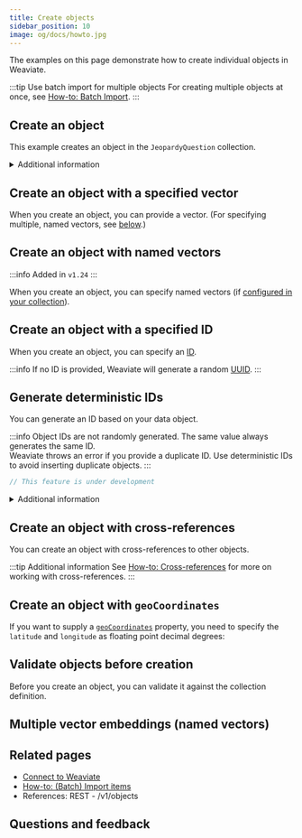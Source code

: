 ```yaml
---
title: Create objects
sidebar_position: 10
image: og/docs/howto.jpg
---
```



The examples on this page demonstrate how to create individual objects in Weaviate.

:::tip Use batch import for multiple objects
For creating multiple objects at once, see [How-to: Batch Import](./import.mdx).
:::

## Create an object

This example creates an object in the `JeopardyQuestion` collection.

<Tabs groupId="languages">
  <TabItem value="py" label="Python">
    <FilteredTextBlock
      text={PyCode}
      startMarker="# CreateObject START"
      endMarker="# CreateObject END"
      language="py"
    />
  </TabItem>
  <TabItem value="js" label="JS/TS">
    <FilteredTextBlock
      text={TSCode}
      startMarker="// CreateObject START"
      endMarker="// CreateObject END"
      language="ts"
    />
  </TabItem>
  <TabItem value="go" label="Go">
    <FilteredTextBlock
      text={GoCode}
      startMarker="// CreateObject START"
      endMarker="// CreateObject END"
      language="go"
    />
  </TabItem>
  <TabItem value="java6" label="Java v6 (Beta)">
    <FilteredTextBlock
      text={JavaV6Code}
      startMarker="// START CreateSimpleObject"
      endMarker="// END CreateSimpleObject"
      language="java"
    />
  </TabItem>
  <TabItem value="java" label="Java">
    <FilteredTextBlock
      text={JavaCode}
      startMarker="// CreateObject START"
      endMarker="// CreateObject END"
      language="java"
    />
  </TabItem>
  <TabItem value="csharp" label="C# (Beta)">
    <FilteredTextBlock
      text={CSharpCode}
      startMarker="// START CreateSimpleObject"
      endMarker="// END CreateSimpleObject"
      language="csharp"
    />
  </TabItem>
</Tabs>

<details>
  <summary>
    Additional information
  </summary>

To create an object, specify the following:

- The object data you want to add
- The target collection
- If [multi-tenancy](../concepts/data.md#multi-tenancy) is enabled, [specify the tenant](../manage-collections/multi-tenancy.mdx)

By default, [auto-schema](/weaviate/config-refs/collections.mdx#auto-schema) creates new collections and adds new properties.

</details>

## Create an object with a specified vector

When you create an object, you can provide a vector. (For specifying multiple, named vectors, see [below](#create-an-object-with-named-vectors).)

<Tabs groupId="languages">
  <TabItem value="py" label="Python">
    <FilteredTextBlock
      text={PyCode}
      startMarker="# CreateObjectWithVector START"
      endMarker="# CreateObjectWithVector END"
      language="py"
    />
  </TabItem>
  <TabItem value="js" label="JS/TS">
    <FilteredTextBlock
      text={TSCode}
      startMarker="// CreateObjectWithVector START"
      endMarker="// CreateObjectWithVector END"
      language="ts"
    />
  </TabItem>
  <TabItem value="go" label="Go">
    <FilteredTextBlock
      text={GoCode}
      startMarker="// CreateObjectWithVector START"
      endMarker="// CreateObjectWithVector END"
      language="go"
    />
  </TabItem>
  <TabItem value="java6" label="Java v6 (Beta)">
    <FilteredTextBlock
      text={JavaV6Code}
      startMarker="// START CreateObjectWithVector"
      endMarker="// END CreateObjectWithVector"
      language="java"
    />
  </TabItem>
  <TabItem value="java" label="Java">
    <FilteredTextBlock
      text={JavaCode}
      startMarker="// CreateObjectWithVector START"
      endMarker="// CreateObjectWithVector END"
      language="java"
    />
  </TabItem>
</Tabs>

## Create an object with named vectors

:::info Added in `v1.24`
:::

When you create an object, you can specify named vectors (if [configured in your collection](../manage-collections/vector-config.mdx#define-named-vectors)).

<Tabs groupId="languages">
  <TabItem value="py" label="Python">
    <FilteredTextBlock
      text={PyCode}
      startMarker="# CreateObjectNamedVectors START"
      endMarker="# CreateObjectNamedVectors END"
      language="py"
    />
  </TabItem>
  <TabItem value="js" label="JS/TS">
    <FilteredTextBlock
      text={TSCode}
      startMarker="// CreateObjectNamedVectors START"
      endMarker="// CreateObjectNamedVectors END"
      language="ts"
    />
  </TabItem>
  <TabItem value="java6" label="Java v6 (Beta)">
    <FilteredTextBlock
      text={JavaV6Code}
      startMarker="// START CreateObjectNamedVectors"
      endMarker="// END CreateObjectNamedVectors"
      language="java"
    />
  </TabItem>
</Tabs>

## Create an object with a specified ID

When you create an object, you can specify an [ID](../api/graphql/additional-properties.md#id).

:::info
If no ID is provided, Weaviate will generate a random [UUID](https://en.wikipedia.org/wiki/Universally_unique_identifier).
:::

<Tabs groupId="languages">
  <TabItem value="py" label="Python">
    <FilteredTextBlock
      text={PyCode}
      startMarker="# CreateObjectWithId START"
      endMarker="# CreateObjectWithId END"
      language="py"
    />
  </TabItem>
  <TabItem value="js" label="JS/TS">
    <FilteredTextBlock
      text={TSCode}
      startMarker="// CreateObjectWithId START"
      endMarker="// CreateObjectWithId END"
      language="ts"
    />
  </TabItem>
  <TabItem value="go" label="Go">
    <FilteredTextBlock
      text={GoCode}
      startMarker="// CreateObjectWithId START"
      endMarker="// CreateObjectWithId END"
      language="go"
    />
  </TabItem>
  <TabItem value="java6" label="Java v6 (Beta)">
    <FilteredTextBlock
      text={JavaV6Code}
      startMarker="// START CreateObjectWithId"
      endMarker="// END CreateObjectWithId"
      language="java"
    />
  </TabItem>
  <TabItem value="java" label="Java">
    <FilteredTextBlock
      text={JavaCode}
      startMarker="// CreateObjectWithId START"
      endMarker="// CreateObjectWithId END"
      language="java"
    />
  </TabItem>
</Tabs>

## Generate deterministic IDs

You can generate an ID based on your data object.

:::info
Object IDs are not randomly generated. The same value always generates the same ID.<br/>Weaviate throws an error if you provide a duplicate ID. Use deterministic IDs to avoid inserting duplicate objects.
:::

<Tabs groupId="languages">
  <TabItem value="py" label="Python">
    <FilteredTextBlock
      text={PyCode}
      startMarker="# CreateObjectWithDeterministicId START"
      endMarker="# CreateObjectWithDeterministicId END"
      language="py"
    />
  </TabItem>
  <TabItem value="js" label="JS/TS">
    <FilteredTextBlock
      text={TSCode}
      startMarker="// CreateObjectWithDeterministicId START"
      endMarker="// CreateObjectWithDeterministicId END"
      language="ts"
    />
  </TabItem>
  <TabItem value="go" label="Go">

```go
// This feature is under development
```

  </TabItem>
  <TabItem value="java6" label="Java v6 (Beta)">
    <FilteredTextBlock
      text={JavaV6Code}
      startMarker="// START CreateObjectWithDeterministicId"
      endMarker="// END CreateObjectWithDeterministicId"
      language="java"
    />
  </TabItem>
</Tabs>

<details>
  <summary>
    Additional information
  </summary>
To generate deterministic IDs, use one of these methods:

- `generate_uuid5` (Python)
- `generateUuid5` (TypeScript)

</details>

## Create an object with cross-references


<CrossReferencePerformanceNote />


You can create an object with cross-references to other objects.

<Tabs groupId="languages">
  <TabItem value="py" label="Python">
    <FilteredTextBlock
      text={XrefPyCode}
      startMarker="# START ObjectWithCrossRef"
      endMarker="# END ObjectWithCrossRef"
      language="py"
    />
  </TabItem>
  <TabItem value="js" label="JS/TS">
    <FilteredTextBlock
      text={XrefTSCode}
      startMarker="// START ObjectWithCrossRef"
      endMarker="// END ObjectWithCrossRef"
      language="ts"
    />
  </TabItem>
  <TabItem value="java6" label="Java v6 (Beta)">
    <FilteredTextBlock
      text={XrefJavaV6Code}
      startMarker="// START ObjectWithCrossRef"
      endMarker="// END ObjectWithCrossRef"
      language="java"
    />
  </TabItem>
</Tabs>

:::tip Additional information
See [How-to: Cross-references](../manage-collections/cross-references.mdx) for more on working with cross-references.
:::

## Create an object with `geoCoordinates`


<GeoLimitations />

If you want to supply a [`geoCoordinates`](/weaviate/config-refs/datatypes.md#geocoordinates) property, you need to specify the `latitude` and `longitude` as floating point decimal degrees:


<CreateWithGeo />

## Validate objects before creation

Before you create an object, you can <SkipLink href="/weaviate/api/rest#tag/objects/post/objects/validate">validate</SkipLink> it against the collection definition.

<Tabs groupId="languages">
  <TabItem value="py" label="Python">
    <FilteredTextBlock
      text={PyCode}
      startMarker="# ValidateObject START"
      endMarker="# ValidateObject END"
      language="py"
    />
  </TabItem>
  <TabItem value="js" label="JS/TS">
    <FilteredTextBlock
      text={TSCode}
      startMarker="// ValidateObject START"
      endMarker="// ValidateObject END"
      language="ts"
    />
  </TabItem>
  <TabItem value="go" label="Go">
    <FilteredTextBlock
      text={GoCode}
      startMarker="// ValidateObject START"
      endMarker="// ValidateObject END"
      language="go"
    />
  </TabItem>
  <TabItem value="java6" label="Java v6 (Beta)">
    <FilteredTextBlock
      text={JavaV6Code}
      startMarker="// START ValidateObject"
      endMarker="// END ValidateObject"
      language="java"
    />
  </TabItem>
  <TabItem value="java" label="Java">
    <FilteredTextBlock
      text={JavaCode}
      startMarker="// ValidateObject START"
      endMarker="// ValidateObject END"
      language="java"
    />
  </TabItem>
</Tabs>

## Multiple vector embeddings (named vectors)


<MultiVectorSupport />

## Related pages

- [Connect to Weaviate](/weaviate/connections/index.mdx)
- [How-to: (Batch) Import items](./import.mdx)
- <SkipLink href="/weaviate/api/rest#tag/objects">
    References: REST - /v1/objects
  </SkipLink>

## Questions and feedback


<DocsFeedback />
